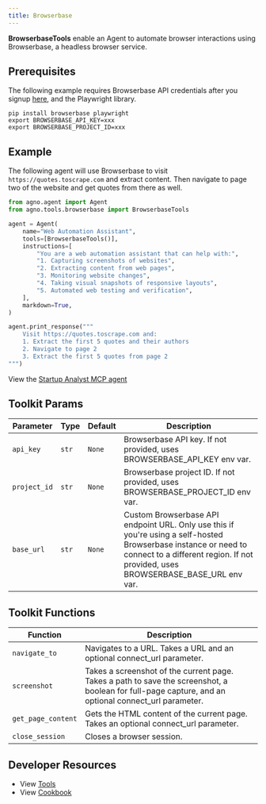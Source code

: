 ```yaml
---
title: Browserbase
---
```


**BrowserbaseTools** enable an Agent to automate browser interactions using Browserbase, a headless browser service.

## Prerequisites

The following example requires Browserbase API credentials after you signup [here](https://www.browserbase.com/), and the Playwright library.

```shell
pip install browserbase playwright
export BROWSERBASE_API_KEY=xxx
export BROWSERBASE_PROJECT_ID=xxx
```


## Example

The following agent will use Browserbase to visit `https://quotes.toscrape.com` and extract content. Then navigate to page two of the website and get quotes from there as well.

```python cookbook/tools/browserbase_tools.py
from agno.agent import Agent
from agno.tools.browserbase import BrowserbaseTools

agent = Agent(
    name="Web Automation Assistant",
    tools=[BrowserbaseTools()],
    instructions=[
        "You are a web automation assistant that can help with:",
        "1. Capturing screenshots of websites",
        "2. Extracting content from web pages",
        "3. Monitoring website changes",
        "4. Taking visual snapshots of responsive layouts",
        "5. Automated web testing and verification",
    ],
    markdown=True,
)

agent.print_response("""
    Visit https://quotes.toscrape.com and:
    1. Extract the first 5 quotes and their authors
    2. Navigate to page 2
    3. Extract the first 5 quotes from page 2
""")
```

<Tip>View the [Startup Analyst MCP agent](/examples/concepts/tools/mcp/stagehand)</Tip>

## Toolkit Params

| Parameter    | Type   | Default | Description                                                                                                                                                                                |
| ------------ | ------ | ------- | ------------------------------------------------------------------------------------------------------------------------------------------------------------------------------------------ |
| `api_key`    | `str`  | `None`  | Browserbase API key. If not provided, uses BROWSERBASE_API_KEY env var.                                                                                                                    |
| `project_id` | `str`  | `None`  | Browserbase project ID. If not provided, uses BROWSERBASE_PROJECT_ID env var.                                                                                                              |
| `base_url`   | `str`  | `None`  | Custom Browserbase API endpoint URL. Only use this if you're using a self-hosted Browserbase instance or need to connect to a different region. If not provided, uses BROWSERBASE_BASE_URL env var. |

## Toolkit Functions

| Function           | Description                                                                                                                                                |
| ------------------ | ---------------------------------------------------------------------------------------------------------------------------------------------------------- |
| `navigate_to`      | Navigates to a URL. Takes a URL and an optional connect_url parameter.                                                                                     |
| `screenshot`       | Takes a screenshot of the current page. Takes a path to save the screenshot, a boolean for full-page capture, and an optional connect_url parameter.       |
| `get_page_content` | Gets the HTML content of the current page. Takes an optional connect_url parameter.                                                                        |
| `close_session`    | Closes a browser session.                                                                                                                                  |

## Developer Resources

- View [Tools](https://github.com/agno-agi/agno/blob/main/libs/agno/agno/tools/browserbase.py)
- View [Cookbook](https://github.com/agno-agi/agno/tree/v2.0/cookbook/tools/browserbase_tools.py)